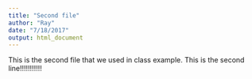 ```yaml
---
title: "Second file"
author: "Ray"
date: "7/18/2017"
output: html_document
---
```

This is the second file that we used in class example.
This is the second line!!!!!!!!!!!
